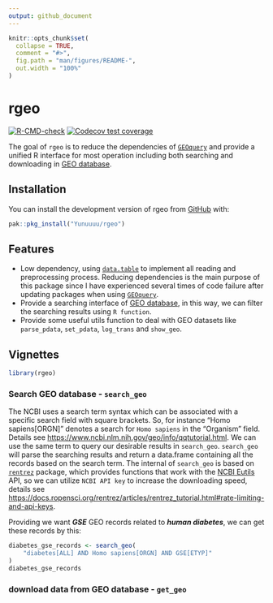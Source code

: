 ```yaml
---
output: github_document
---
```


<!-- README.md is generated from README.Rmd. Please edit that file -->

```r
knitr::opts_chunk$set(
  collapse = TRUE,
  comment = "#>",
  fig.path = "man/figures/README-",
  out.width = "100%"
)
```

# rgeo

<!-- badges: start -->
[![R-CMD-check](https://github.com/Yunuuuu/rgeo/actions/workflows/R-CMD-check.yaml/badge.svg)](https://github.com/Yunuuuu/rgeo/actions/workflows/R-CMD-check.yaml)
[![Codecov test coverage](https://codecov.io/gh/Yunuuuu/rgeo/branch/main/graph/badge.svg)](https://app.codecov.io/gh/Yunuuuu/rgeo?branch=main)
<!-- badges: end -->

The goal of `rgeo` is to reduce the dependencies of [`GEOquery`](https://github.com/seandavi/GEOquery) and provide a unified R interface for most operation including both searching and downloading in [GEO database](https://www.ncbi.nlm.nih.gov/geo/).

## Installation

You can install the development version of rgeo from [GitHub](https://github.com/) with:

``` r
pak::pkg_install("Yunuuuu/rgeo")
```

## Features

- Low dependency, using [`data.table`](https://github.com/Rdatatable/data.table) to implement all reading and preprocessing process. Reducing dependencies is the main purpose of this package since I have experienced several times of code failure after updating packages when using [`GEOquery`](https://github.com/seandavi/GEOquery).
- Provide a searching interface of [GEO database](https://www.ncbi.nlm.nih.gov/geo/), in this way, we can filter the searching results using `R function`.
- Provide some useful utils function to deal with GEO datasets like `parse_pdata`, `set_pdata`, `log_trans` and `show_geo`.

## Vignettes

``` r
library(rgeo)
```

### Search GEO database - `search_geo`
The NCBI uses a search term syntax which can be associated with a specific search field with square brackets. So, for instance "Homo sapiens[ORGN]" denotes a search for `Homo sapiens` in the “Organism” field. Details see <https://www.ncbi.nlm.nih.gov/geo/info/qqtutorial.html>. We can use the same term to query our desirable results in `search_geo`. `search_geo` will parse the searching results and return a data.frame containing all the records based on the search term. The internal of `search_geo` is based on [`rentrez`](https://github.com/ropensci/rentrez) package, which provides functions that work with the [NCBI Eutils](http://www.ncbi.nlm.nih.gov/books/NBK25500/)
API, so we can utilize `NCBI API key` to increase the downloading speed, details see <https://docs.ropensci.org/rentrez/articles/rentrez_tutorial.html#rate-limiting-and-api-keys>.

Providing we want ***GSE*** GEO records related to ***human diabetes***, we can get these records by this:
``` r
diabetes_gse_records <- search_geo(
    "diabetes[ALL] AND Homo sapiens[ORGN] AND GSE[ETYP]"
)
diabetes_gse_records
```

### download data from GEO database - `get_geo`

